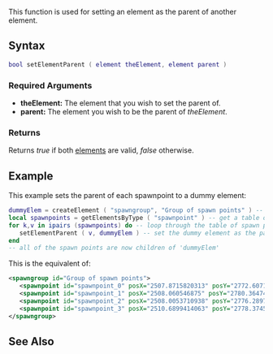 {{Server client function}}
 
This function is used for setting an element as the parent of another element.
{{Important Note|The client-side version of this function can only be used on client-created elements. It cannot be used to modify the parent of server side elements.}}
{{Note|This function does not change when an element will be destroyed - Elements are always destroyed when the resource that created them is stopped.}}
{{Note|When an element is destroyed, its parent becomes the new parent of its children.}}
{{Note|setElementParent only works if new parent is the root element, map root, or ancestor of map root}}
{{Tip|This function does not affect the child elements position. To attach elements use the function [[/attachElements.md|attachElements]].}}
==Syntax== 
<syntaxhighlight lang="lua">
bool setElementParent ( element theElement, element parent )  
</syntaxhighlight> 
{{OOP||[[/element.md|element]]:setParent|parent|}}

===Required Arguments=== 
*'''theElement:''' The element that you wish to set the parent of.
*'''parent:''' The element you wish to be the parent of ''theElement''.

===Returns===
Returns ''true'' if both [[/element.md|element]]s are valid, ''false'' otherwise.

==Example== 
<section name="Server" class="server" show="true">
This example sets the parent of each spawnpoint to a dummy element:
<syntaxhighlight lang="lua">
dummyElem = createElement ( "spawngroup", "Group of spawn points" ) -- create a dummy element
local spawnpoints = getElementsByType ( "spawnpoint" ) -- get a table of spawn point elements
for k,v in ipairs (spawnpoints) do -- loop through the table of spawn points
   setElementParent ( v, dummyElem ) -- set the dummy element as the parent of the spawn point
end
-- all of the spawn points are now children of 'dummyElem'
</syntaxhighlight>

This is the equivalent of:
<syntaxhighlight lang="xml">
<spawngroup id="Group of spawn points">
   <spawnpoint id="spawnpoint_0" posX="2507.8715820313" posY="2772.6071777344" posZ="10.8203125" rot="270" skin="285"/>
   <spawnpoint id="spawnpoint_1" posX="2508.060546875" posY="2780.3647460938" posZ="10.8203125" rot="270" skin="285"/>
   <spawnpoint id="spawnpoint_2" posX="2508.0053710938" posY="2776.2897949219" posZ="10.8203125" rot="270" skin="285"/>
   <spawnpoint id="spawnpoint_3" posX="2510.6899414063" posY="2778.3745117188" posZ="10.8203125" rot="270" skin="285"/>
</spawngroup></syntaxhighlight>
</section>

==See Also==
{{element functions}}